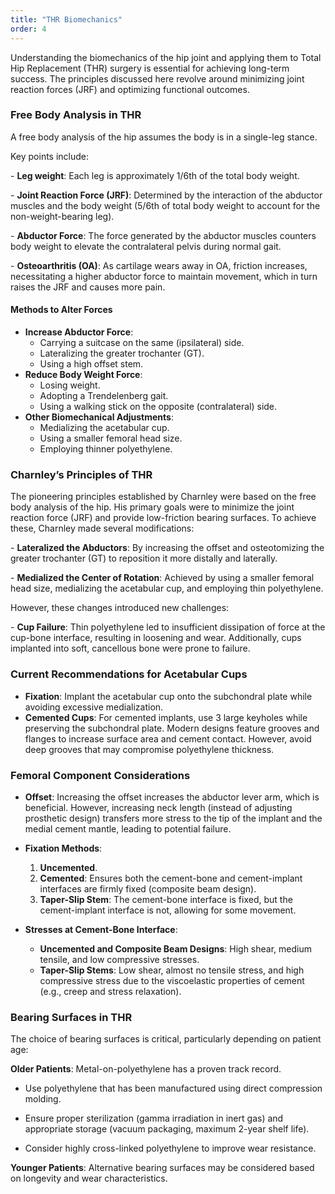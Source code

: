 ```yaml
---
title: "THR Biomechanics"
order: 4
---
```


Understanding the biomechanics of the hip joint and applying them to Total Hip Replacement (THR) surgery is essential for achieving long-term success. The principles discussed here revolve around minimizing joint reaction forces (JRF) and optimizing functional outcomes.

### Free Body Analysis in THR

A free body analysis of the hip assumes the body is in a single-leg stance.

Key points include:

\- **Leg weight**: Each leg is approximately 1/6th of the total body weight.

\- **Joint Reaction Force (JRF)**: Determined by the interaction of the abductor muscles and the body weight (5/6th of total body weight to account for the non-weight-bearing leg).

\- **Abductor Force**: The force generated by the abductor muscles counters body weight to elevate the contralateral pelvis during normal gait.

\- **Osteoarthritis (OA)**: As cartilage wears away in OA, friction increases, necessitating a higher abductor force to maintain movement, which in turn raises the JRF and causes more pain.

#### Methods to Alter Forces

-   **Increase Abductor Force**:
    -   Carrying a suitcase on the same (ipsilateral) side.
    -   Lateralizing the greater trochanter (GT).
    -   Using a high offset stem.
-   **Reduce Body Weight Force**:
    -   Losing weight.
    -   Adopting a Trendelenberg gait.
    -   Using a walking stick on the opposite (contralateral) side.
-   **Other Biomechanical Adjustments**:
    -   Medializing the acetabular cup.
    -   Using a smaller femoral head size.
    -   Employing thinner polyethylene.

### Charnley’s Principles of THR

The pioneering principles established by Charnley were based on the free body analysis of the hip. His primary goals were to minimize the joint reaction force (JRF) and provide low-friction bearing surfaces. To achieve these, Charnley made several modifications:

\- **Lateralized the Abductors**: By increasing the offset and osteotomizing the greater trochanter (GT) to reposition it more distally and laterally.

\- **Medialized the Center of Rotation**: Achieved by using a smaller femoral head size, medializing the acetabular cup, and employing thin polyethylene.

However, these changes introduced new challenges:

\- **Cup Failure**: Thin polyethylene led to insufficient dissipation of force at the cup-bone interface, resulting in loosening and wear. Additionally, cups implanted into soft, cancellous bone were prone to failure.

### Current Recommendations for Acetabular Cups

-   **Fixation**: Implant the acetabular cup onto the subchondral plate while avoiding excessive medialization.
-   **Cemented Cups**: For cemented implants, use 3 large keyholes while preserving the subchondral plate. Modern designs feature grooves and flanges to increase surface area and cement contact. However, avoid deep grooves that may compromise polyethylene thickness.

### Femoral Component Considerations

-   **Offset**: Increasing the offset increases the abductor lever arm, which is beneficial. However, increasing neck length (instead of adjusting prosthetic design) transfers more stress to the tip of the implant and the medial cement mantle, leading to potential failure.

-   **Fixation Methods**:

    1.  **Uncemented**.
    2.  **Cemented**: Ensures both the cement-bone and cement-implant interfaces are firmly fixed (composite beam design).
    3.  **Taper-Slip Stem**: The cement-bone interface is fixed, but the cement-implant interface is not, allowing for some movement.

-   **Stresses at Cement-Bone Interface**:

    -   **Uncemented and Composite Beam Designs**: High shear, medium tensile, and low compressive stresses.
    -   **Taper-Slip Stems**: Low shear, almost no tensile stress, and high compressive stress due to the viscoelastic properties of cement (e.g., creep and stress relaxation).

### Bearing Surfaces in THR

The choice of bearing surfaces is critical, particularly depending on patient age:

**Older Patients**: Metal-on-polyethylene has a proven track record.

 - Use polyethylene that has been manufactured using direct compression molding.

 - Ensure proper sterilization (gamma irradiation in inert gas) and appropriate storage (vacuum packaging, maximum 2-year shelf life).

 - Consider highly cross-linked polyethylene to improve wear resistance.

**Younger Patients**: Alternative bearing surfaces may be considered based on longevity and wear characteristics.

### 
